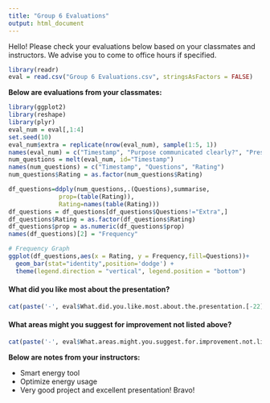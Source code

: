 ```yaml
---
title: "Group 6 Evaluations"
output: html_document
---
```


Hello! Please check your evaluations below based on your classmates and instructors. We advise you to come to office hours if specified. 

```r
library(readr)
eval = read.csv("Group 6 Evaluations.csv", stringsAsFactors = FALSE)
```

**Below are evaluations from your classmates:**

```r
library(ggplot2)
library(reshape)
library(plyr)
eval_num = eval[,1:4]
set.seed(10)
eval_num$extra = replicate(nrow(eval_num), sample(1:5, 1))
names(eval_num) = c("Timestamp", "Purpose communicated clearly?", "Presentation was done in a way that engaged audience?", "Organized and easy to follow?", "Extra")
num_questions = melt(eval_num, id="Timestamp")
names(num_questions) = c("Timestamp", "Questions", "Rating")
num_questions$Rating = as.factor(num_questions$Rating)

df_questions=ddply(num_questions,.(Questions),summarise,
              prop=(table(Rating)),
              Rating=names(table(Rating)))
df_questions = df_questions[df_questions$Questions!="Extra",]
df_questions$Rating = as.factor(df_questions$Rating)
df_questions$prop = as.numeric(df_questions$prop)
names(df_questions)[2] = "Frequency"

# Frequency Graph 
ggplot(df_questions,aes(x = Rating, y = Frequency,fill=Questions))+
  geom_bar(stat="identity",position='dodge') +
  theme(legend.direction = "vertical", legend.position = "bottom")
```

#### What did you like most about the presentation?

```r
cat(paste('-', eval$What.did.you.like.most.about.the.presentation.[-22]), sep = '\n') 
```

#### What areas might you suggest for improvement not listed above?

```r
cat(paste('-', eval$What.areas.might.you.suggest.for.improvement.not.listed.above.[-22]), sep = '\n')
```

**Below are notes from your instructors:**

- Smart energy tool 
- Optimize energy usage 
- Very good project and excellent presentation! Bravo!
